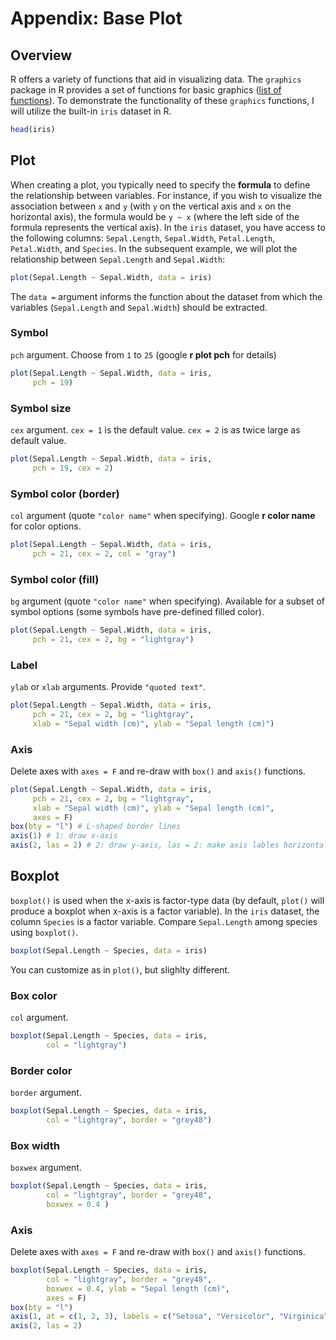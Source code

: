 # Appendix: Base Plot {.unnumbered}

## Overview

R offers a variety of functions that aid in visualizing data. The `graphics` package in R provides a set of functions for basic graphics ([list of functions](https://www.rdocumentation.org/packages/graphics/versions/3.6.2)). To demonstrate the functionality of these `graphics` functions, I will utilize the built-in `iris` dataset in R.

```r
head(iris)
```

## Plot

When creating a plot, you typically need to specify the **formula** to define the relationship between variables. For instance, if you wish to visualize the association between `x` and `y` (with `y` on the vertical axis and `x` on the horizontal axis), the formula would be `y ~ x` (where the left side of the formula represents the vertical axis). In the `iris` dataset, you have access to the following columns: `Sepal.Length`, `Sepal.Width`, `Petal.Length`, `Petal.Width`, and `Species`. In the subsequent example, we will plot the relationship between `Sepal.Length` and `Sepal.Width`:

```r

plot(Sepal.Length ~ Sepal.Width, data = iris)

```

The `data =` argument informs the function about the dataset from which the variables (`Sepal.Length` and `Sepal.Width`) should be extracted.

### Symbol

`pch` argument. Choose from `1` to `25` (google **r plot pch** for details)

```r

plot(Sepal.Length ~ Sepal.Width, data = iris,
     pch = 19)

```

### Symbol size

`cex` argument. `cex = 1` is the default value. `cex = 2` is as twice large as default value.

```r

plot(Sepal.Length ~ Sepal.Width, data = iris,
     pch = 19, cex = 2)

```

### Symbol color (border)

`col` argument (quote `"color name"` when specifying). Google **r color name** for color options.

```r

plot(Sepal.Length ~ Sepal.Width, data = iris,
     pch = 21, cex = 2, col = "gray")

```

### Symbol color (fill)

`bg` argument (quote `"color name"` when specifying). Available for a subset of symbol options (some symbols have pre-defined filled color).

```r

plot(Sepal.Length ~ Sepal.Width, data = iris,
     pch = 21, cex = 2, bg = "lightgray")

```

### Label

`ylab` or `xlab` arguments. Provide `"quoted text"`.

```r

plot(Sepal.Length ~ Sepal.Width, data = iris,
     pch = 21, cex = 2, bg = "lightgray",
     xlab = "Sepal width (cm)", ylab = "Sepal length (cm)")

```

### Axis

Delete axes with `axes = F` and re-draw with `box()` and `axis()` functions.

```r

plot(Sepal.Length ~ Sepal.Width, data = iris,
     pch = 21, cex = 2, bg = "lightgray",
     xlab = "Sepal width (cm)", ylab = "Sepal length (cm)",
     axes = F)
box(bty = "l") # L-shaped border lines
axis(1) # 1: draw x-axis
axis(2, las = 2) # 2: draw y-axis, las = 2: make axis lables horizontal

```

## Boxplot

`boxplot()` is used when the x-axis is factor-type data (by default, `plot()` will produce a boxplot when x-axis is a factor variable). In the `iris` dataset, the column `Species` is a factor variable. Compare `Sepal.Length` among species using `boxplot()`.

```r

boxplot(Sepal.Length ~ Species, data = iris)

```

You can customize as in `plot()`, but slighlty different.

### Box color

`col` argument.

```r

boxplot(Sepal.Length ~ Species, data = iris,
        col = "lightgray")

```

### Border color

`border` argument.

```r

boxplot(Sepal.Length ~ Species, data = iris,
        col = "lightgray", border = "grey48")

```

### Box width

`boxwex` argument.

```r

boxplot(Sepal.Length ~ Species, data = iris,
        col = "lightgray", border = "grey48",
        boxwex = 0.4 )

```

### Axis

Delete axes with `axes = F` and re-draw with `box()` and `axis()` functions.

```r

boxplot(Sepal.Length ~ Species, data = iris,
        col = "lightgray", border = "grey48",
        boxwex = 0.4, ylab = "Sepal length (cm)",
        axes = F)
box(bty = "l")
axis(1, at = c(1, 2, 3), labels = c("Setosa", "Versicolor", "Virginica") )
axis(2, las = 2)

```
